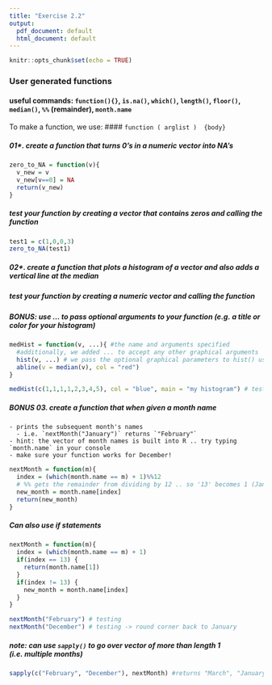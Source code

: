 ```yaml
---
title: "Exercise 2.2"
output:
  pdf_document: default
  html_document: default
---
```


```r
knitr::opts_chunk$set(echo = TRUE)
```
### User generated functions
#### useful commands: `function(){}`, `is.na()`, `which()`, `length()`, `floor()`, `median()`, `%%` (remainder), `month.name`

To make a function, we use:
#### `function ( arglist )  {body}`

##### 01*. create a function that turns 0's in a numeric vector into NA's
```r
zero_to_NA = function(v){
  v_new = v
  v_new[v==0] = NA
  return(v_new)
}

```

##### test your function by creating a vector that contains zeros and calling the function
```r
test1 = c(1,0,0,3)
zero_to_NA(test1)
```


##### 02*. create a function that plots a histogram of a vector and also adds a vertical line at the median

##### test your function by creating a numeric vector and calling the function

##### BONUS: use ... to pass optional arguments to your function (e.g. a title or color for your histogram)

```r
medHist = function(v, ...){ #the name and arguments specified
  #additionally, we added ... to accept any other graphical arguments
  hist(v, ...) # we pass the optional graphical parameters to hist() using ...
  abline(v = median(v), col = "red")
}

medHist(c(1,1,1,1,2,3,4,5), col = "blue", main = "my histogram") # testing function

```

##### BONUS 03. create a function that when given a month name
    - prints the subsequent month's names 
      - i.e. `nextMonth("January")` returns `"February"`
    - hint: the vector of month names is built into R .. try typing `month.name` in your console
    - make sure your function works for December!

```r
nextMonth = function(m){
  index = (which(month.name == m) + 1)%%12 
  # %% gets the remainder from dividing by 12 .. so '13' becomes 1 (January)
  new_month = month.name[index]
  return(new_month)
}

```

##### Can also use if statements
```r
nextMonth = function(m){
  index = (which(month.name == m) + 1)
  if(index == 13) {
    return(month.name[1])
  }
  if(index != 13) {
    new_month = month.name[index]
  }
}

nextMonth("February") # testing
nextMonth("December") # testing -> round corner back to January

```

##### note: can use `sapply()` to go over vector of more than length 1 (i.e. multiple months)

```r
sapply(c("February", "December"), nextMonth) #returns "March", "January"
```



